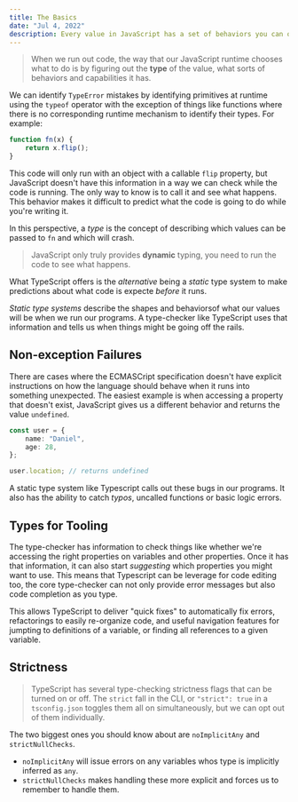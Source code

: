 ```yaml
---
title: The Basics
date: "Jul 4, 2022"
description: Every value in JavaScript has a set of behaviors you can observe from running different operations...
---
```


> When we run out code, the way that our JavaScript runtime chooses what to do is by figuring out the **type** of the value, what sorts of behaviors and capabilities it has.

We can identify `TypeError` mistakes by identifying primitives at runtime using the `typeof` operator with the exception of things like functions where there is no corresponding runtime mechanism to identify their types. For example:

```TypeScript showLineNumbers
function fn(x) {
    return x.flip();
}
```

This code will only run with an object with a callable `flip` property, but JavaScript doesn't have this information in a way we can check while the code is running. The only way to know is to call it and see what happens. This behavior makes it difficult to predict what the code is going to do while you're writing it.

In this perspective, a _type_ is the concept of describing which values can be passed to `fn` and which will crash.

> JavaScript only truly provides **dynamic** typing, you need to run the code to see what happens.

What TypeScript offers is the _alternative_ being a _static_ type system to make predictions about what code is expecte _before_ it runs.

_Static type systems_ describe the shapes and behaviorsof what our values will be when we run our programs. A type-checker like TypeScript uses that information and tells us when things might be going off the rails.

## Non-exception Failures

There are cases where the ECMASCript specification doesn't have explicit instructions on how the language should behave when it runs into something unexpected. The easiest example is when accessing a property that doesn't exist, JavaScript gives us a different behavior and returns the value `undefined`.

```TypeScript showLineNumbers
const user = {
    name: "Daniel",
    age: 28,
};

user.location; // returns undefined
```

A static type system like Typescript calls out these bugs in our programs. It also has the ability to catch _typos_, uncalled functions or basic logic errors.

## Types for Tooling

The type-checker has information to check things like whether we're accessing the right properties on variables and other properties. Once it has that information, it can also start _suggesting_ which properties you might want to use. This means that Typescript can be leverage for code editing too, the core type-checker can not only provide error messages but also code completion as you type.

This allows TypeScript to deliver "quick fixes" to automatically fix errors, refactorings to easily re-organize code, and useful navigation features for jumpting to definitions of a variable, or finding all references to a given variable.

## Strictness

> TypeScript has several type-checking strictness flags that can be turned on or off. The `strict` fall in the CLI, or `"strict": true` in a `tsconfig.json` toggles them all on simultaneously, but we can opt out of them individually.

The two biggest ones you should know about are `noImplicitAny` and `strictNullChecks`.

-   `noImplicitAny` will issue errors on any variables whos type is implicitly inferred as `any`.
-   `strictNullChecks` makes handling these more explicit and forces us to remember to handle them.
